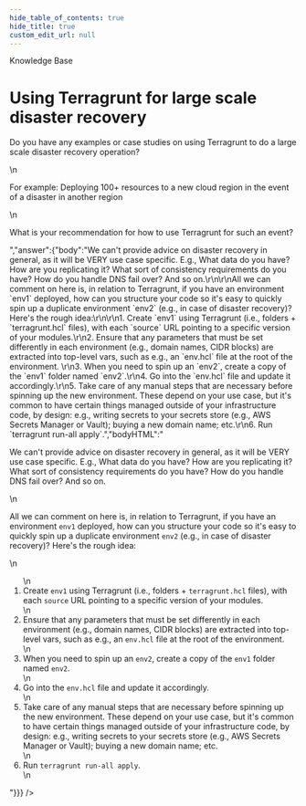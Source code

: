 ```yaml
---
hide_table_of_contents: true
hide_title: true
custom_edit_url: null
---
```



<CenterLayout>
<span class="title">Knowledge Base</span>
<h1>Using Terragrunt for large scale disaster recovery</h1>
<GitHub json={{"id":"D_kwDOF8slf84AOaVS","number":110,"author":{"login":"pete0emerson"},"title":"Using Terragrunt for large scale disaster recovery","body":"Do you have any examples or case studies on using Terragrunt to do a large scale disaster recovery operation?\r\n\r\nFor example: Deploying 100+ resources to a new cloud region in the event of a disaster in another region\r\n\r\nWhat is your recommendation for how to use Terragrunt for such an event?\r\n","bodyHTML":"<p dir=\"auto\">Do you have any examples or case studies on using Terragrunt to do a large scale disaster recovery operation?</p>\n<p dir=\"auto\">For example: Deploying 100+ resources to a new cloud region in the event of a disaster in another region</p>\n<p dir=\"auto\">What is your recommendation for how to use Terragrunt for such an event?</p>","answer":{"body":"We can't provide advice on disaster recovery in general, as it will be VERY use case specific. E.g., What data do you have? How are you replicating it? What sort of consistency requirements do you have? How do you handle DNS fail over? And so on.\r\n\r\nAll we can comment on here is, in relation to Terragrunt, if you have an environment `env1` deployed, how can you structure your code so it's easy to quickly spin up a duplicate environment `env2` (e.g., in case of disaster recovery)? Here's the rough idea:\r\n\r\n1. Create `env1` using Terragrunt (i.e., folders + `terragrunt.hcl` files), with each `source` URL pointing to a specific version of your modules.\r\n2. Ensure that any parameters that must be set differently in each environment (e.g., domain names, CIDR blocks) are extracted into top-level vars, such as e.g., an `env.hcl` file at the root of the environment. \r\n3. When you need to spin up an `env2`, create a copy of the `env1` folder named `env2`.\r\n4. Go into the `env.hcl` file and update it accordingly.\r\n5. Take care of any manual steps that are necessary before spinning up the new environment. These depend on your use case, but it's common to have certain things managed outside of your infrastructure code, by design: e.g., writing secrets to your secrets store (e.g., AWS Secrets Manager or Vault); buying a new domain name; etc.\r\n6. Run `terragrunt run-all apply`.","bodyHTML":"<p dir=\"auto\">We can't provide advice on disaster recovery in general, as it will be VERY use case specific. E.g., What data do you have? How are you replicating it? What sort of consistency requirements do you have? How do you handle DNS fail over? And so on.</p>\n<p dir=\"auto\">All we can comment on here is, in relation to Terragrunt, if you have an environment <code class=\"notranslate\">env1</code> deployed, how can you structure your code so it's easy to quickly spin up a duplicate environment <code class=\"notranslate\">env2</code> (e.g., in case of disaster recovery)? Here's the rough idea:</p>\n<ol dir=\"auto\">\n<li>Create <code class=\"notranslate\">env1</code> using Terragrunt (i.e., folders + <code class=\"notranslate\">terragrunt.hcl</code> files), with each <code class=\"notranslate\">source</code> URL pointing to a specific version of your modules.</li>\n<li>Ensure that any parameters that must be set differently in each environment (e.g., domain names, CIDR blocks) are extracted into top-level vars, such as e.g., an <code class=\"notranslate\">env.hcl</code> file at the root of the environment.</li>\n<li>When you need to spin up an <code class=\"notranslate\">env2</code>, create a copy of the <code class=\"notranslate\">env1</code> folder named <code class=\"notranslate\">env2</code>.</li>\n<li>Go into the <code class=\"notranslate\">env.hcl</code> file and update it accordingly.</li>\n<li>Take care of any manual steps that are necessary before spinning up the new environment. These depend on your use case, but it's common to have certain things managed outside of your infrastructure code, by design: e.g., writing secrets to your secrets store (e.g., AWS Secrets Manager or Vault); buying a new domain name; etc.</li>\n<li>Run <code class=\"notranslate\">terragrunt run-all apply</code>.</li>\n</ol>"}}} />

</CenterLayout>
  

<!-- ##DOCS-SOURCER-START
{
  "sourcePlugin": "github-discussions",
  "hash": "98109d750b0dae0b15b16574e4b7786e"
}
##DOCS-SOURCER-END -->

